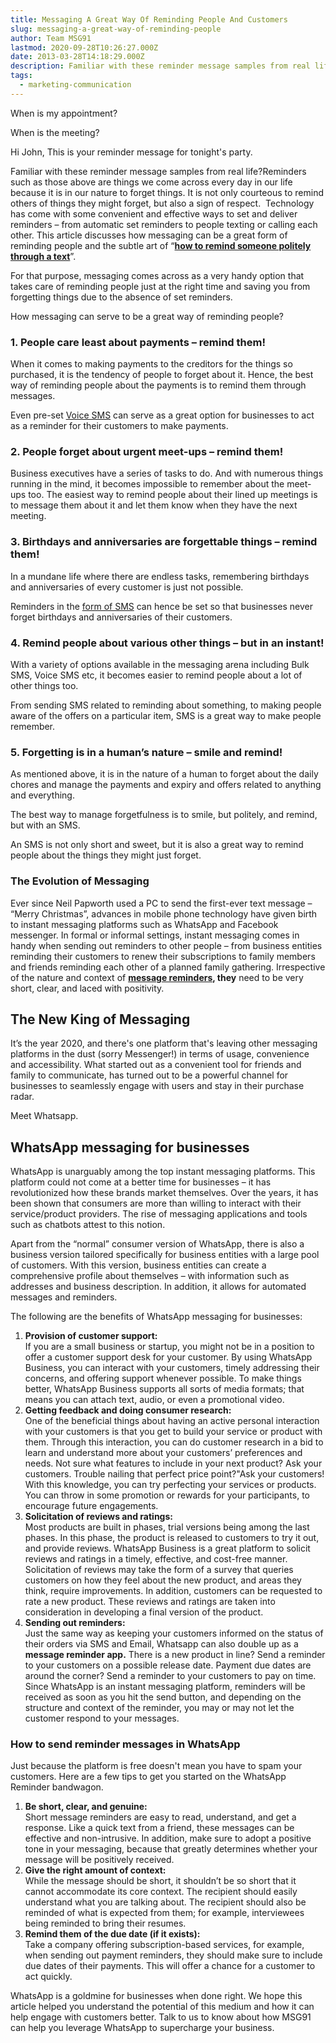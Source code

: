 ```yaml
---
title: Messaging A Great Way Of Reminding People And Customers
slug: messaging-a-great-way-of-reminding-people
author: Team MSG91
lastmod: 2020-09-28T10:26:27.000Z
date: 2013-03-28T14:18:29.000Z
description: Familiar with these reminder message samples from real life?Reminders such as those above are things we come across every day in our life because it is in our nature to forget
tags:
  - marketing-communication
---
```


When is my appointment?

When is the meeting?

Hi John, This is your reminder message for tonight's party.

Familiar with these reminder message samples from real life?Reminders such as those above are things we come across every day in our life because it is in our nature to forget things. It is not only courteous to remind others of things they might forget, but also a sign of respect.  Technology has come with some convenient and effective ways to set and deliver reminders – from automatic set reminders to people texting or calling each other. This article discusses how messaging can be a great form of reminding people and the subtle art of “[**how to remind someone politely through a text**](https://msg91.com/rich-communication-services/)”.

For that purpose, messaging comes across as a very handy option that takes care of reminding people just at the right time and saving you from forgetting things due to the absence of set reminders.

How messaging can serve to be a great way of reminding people?

### 1. People care least about payments – remind them!

When it comes to making payments to the creditors for the things so purchased, it is the tendency of people to forget about it. Hence, the best way of reminding people about the payments is to remind them through messages.

Even pre-set [Voice SMS](https://msg91.com/voicesms.php) can serve as a great option for businesses to act as a reminder for their customers to make payments.

### 2. People forget about urgent meet-ups – remind them!

Business executives have a series of tasks to do. And with numerous things running in the mind, it becomes impossible to remember about the meet-ups too. The easiest way to remind people about their lined up meetings is to message them about it and let them know when they have the next meeting.

### 3. Birthdays and anniversaries are forgettable things – remind them!

In a mundane life where there are endless tasks, remembering birthdays and anniversaries of every customer is just not possible.

Reminders in the [form of SMS](https://msg91.com/features-of-bulk-sms.php) can hence be set so that businesses never forget birthdays and anniversaries of their customers.

### 4. Remind people about various other things – but in an instant!

With a variety of options available in the messaging arena including Bulk SMS, Voice SMS etc, it becomes easier to remind people about a lot of other things too.

From sending SMS related to reminding about something, to making people aware of the offers on a particular item, SMS is a great way to make people remember.

### 5. Forgetting is in a human’s nature – smile and remind!

As mentioned above, it is in the nature of a human to forget about the daily chores and manage the payments and expiry and offers related to anything and everything.

The best way to manage forgetfulness is to smile, but politely, and remind, but with an SMS.

An SMS is not only short and sweet, but it is also a great way to remind people about the things they might just forget.

### The Evolution of Messaging

Ever since Neil Papworth used a PC to send the first-ever text message – “Merry Christmas”, advances in mobile phone technology have given birth to instant messaging platforms such as WhatsApp and Facebook messenger. In formal or informal settings, instant messaging comes in handy when sending out reminders to other people – from business entities reminding their customers to renew their subscriptions to family members and friends reminding each other of a planned family gathering. Irrespective of the nature and context of [**message reminders**](https://msg91.com/internet-messaging/)**, they** need to be very short, clear, and laced with positivity.

The New King of Messaging
-------------------------

It’s the year 2020, and there's one platform that's leaving other messaging platforms in the dust (sorry Messenger!) in terms of usage, convenience and accessibility. What started out as a convenient tool for friends and family to communicate, has turned out to be a powerful channel for businesses to seamlessly engage with users and stay in their purchase radar.  


Meet Whatsapp.  


WhatsApp messaging for businesses
---------------------------------

WhatsApp is unarguably among the top instant messaging platforms. This platform could not come at a better time for businesses – it has revolutionized how these brands market themselves. Over the years, it has been shown that consumers are more than willing to interact with their service/product providers. The rise of messaging applications and tools such as chatbots attest to this notion.

Apart from the “normal” consumer version of WhatsApp, there is also a business version tailored specifically for business entities with a large pool of customers. With this version, business entities can create a comprehensive profile about themselves – with information such as addresses and business description. In addition, it allows for automated messages and reminders.

The following are the benefits of WhatsApp messaging for businesses:

1. **Provision of customer support:**   
If you are a small business or startup, you might not be in a position to offer a customer support desk for your customer. By using WhatsApp Business, you can interact with your customers, timely addressing their concerns, and offering support whenever possible. To make things better, WhatsApp Business supports all sorts of media formats; that means you can attach text, audio, or even a promotional video.
2. **Getting feedback and doing consumer research:**   
One of the beneficial things about having an active personal interaction with your customers is that you get to build your service or product with them. Through this interaction, you can do customer research in a bid to learn and understand more about your customers’ preferences and needs. Not sure what features to include in your next product? Ask your customers. Trouble nailing that perfect price point?"Ask your customers! With this knowledge, you can try perfecting your services or products. You can throw in some promotion or rewards for your participants, to encourage future engagements.
3. **Solicitation of reviews and ratings:**   
Most products are built in phases, trial versions being among the last phases. In this phase, the product is released to customers to try it out, and provide reviews. WhatsApp Business is a great platform to solicit reviews and ratings in a timely, effective, and cost-free manner. Solicitation of reviews may take the form of a survey that queries customers on how they feel about the new product, and areas they think, require improvements. In addition, customers can be requested to rate a new product. These reviews and ratings are taken into consideration in developing a final version of the product.
4. **Sending out reminders:**   
Just the same way as keeping your customers informed on the status of their orders via SMS and Email, Whatsapp can also double up as a **message reminder app.** There is a new product in line? Send a reminder to your customers on a possible release date. Payment due dates are around the corner? Send a reminder to your customers to pay on time. Since WhatsApp is an instant messaging platform, reminders will be received as soon as you hit the send button, and depending on the structure and context of the reminder, you may or may not let the customer respond to your messages.

### How to send reminder messages in WhatsApp

Just because the platform is free doesn't mean you have to spam your customers. Here are a few tips to get you started on the WhatsApp Reminder bandwagon.

1. **Be short, clear, and genuine:**  
Short message reminders are easy to read, understand, and get a response. Like a quick text from a friend, these messages can be effective and non-intrusive. In addition, make sure to adopt a positive tone in your messaging, because that greatly determines whether your message will be positively received.
2. **Give the right amount of context:**  
While the message should be short, it shouldn’t be so short that it cannot accommodate its core context. The recipient should easily understand what you are talking about. The recipient should also be reminded of what is expected from them; for example, interviewees being reminded to bring their resumes.
3. **Remind them of the due date (if it exists):**   
Take a company offering subscription-based services, for example, when sending out payment reminders, they should make sure to include due dates of their payments. This will offer a chance for a customer to act quickly.

WhatsApp is a goldmine for businesses when done right. We hope this article helped you understand the potential of this medium and how it can help engage with customers better. Talk to us to know about how MSG91 can help you leverage WhatsApp to supercharge your business.

  


